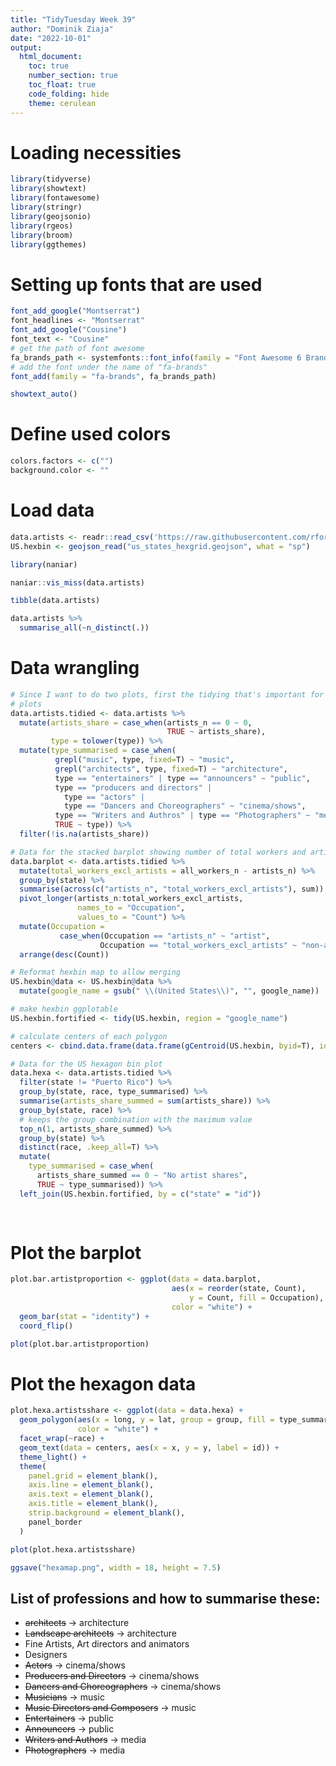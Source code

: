 ```yaml
---
title: "TidyTuesday Week 39"
author: "Dominik Ziaja"
date: "2022-10-01"
output:
  html_document:
    toc: true
    number_section: true
    toc_float: true
    code_folding: hide
    theme: cerulean
---
```

# Loading necessities
```r
library(tidyverse)
library(showtext)
library(fontawesome)
library(stringr)
library(geojsonio)
library(rgeos)
library(broom)
library(ggthemes)
```


# Setting up fonts that are used
```r
font_add_google("Montserrat")
font_headlines <- "Montserrat"
font_add_google("Cousine")
font_text <- "Cousine"
# get the path of font awesome
fa_brands_path <- systemfonts::font_info(family = "Font Awesome 6 Brands")[["path"]]
# add the font under the name of "fa-brands"
font_add(family = "fa-brands", fa_brands_path)

showtext_auto()
```

# Define used colors
```r
colors.factors <- c("")
background.color <- ""

```

# Load data
```r
data.artists <- readr::read_csv('https://raw.githubusercontent.com/rfordatascience/tidytuesday/master/data/2022/2022-09-27/artists.csv')
US.hexbin <- geojson_read("us_states_hexgrid.geojson", what = "sp")
```

```r
library(naniar)

naniar::vis_miss(data.artists)

tibble(data.artists)

data.artists %>%
  summarise_all(~n_distinct(.))
```

# Data wrangling
```r

# Since I want to do two plots, first the tidying that's important for both
# plots
data.artists.tidied <- data.artists %>%
  mutate(artists_share = case_when(artists_n == 0 ~ 0,
                                   TRUE ~ artists_share),
         type = tolower(type)) %>%
  mutate(type_summarised = case_when(
          grepl("music", type, fixed=T) ~ "music",
          grepl("architects", type, fixed=T) ~ "architecture",
          type == "entertainers" | type == "announcers" ~ "public",
          type == "producers and directors" | 
            type == "actors" |
            type == "Dancers and Choreographers" ~ "cinema/shows",
          type == "Writers and Authros" | type == "Photographers" ~ "media",
          TRUE ~ type)) %>%
  filter(!is.na(artists_share))

# Data for the stacked barplot showing number of total workers and artists
data.barplot <- data.artists.tidied %>%
  mutate(total_workers_excl_artists = all_workers_n - artists_n) %>%
  group_by(state) %>%
  summarise(across(c("artists_n", "total_workers_excl_artists"), sum)) %>%
  pivot_longer(artists_n:total_workers_excl_artists,
               names_to = "Occupation",
               values_to = "Count") %>%
  mutate(Occupation = 
           case_when(Occupation == "artists_n" ~ "artist",
                    Occupation == "total_workers_excl_artists" ~ "non-artist")) %>%
  arrange(desc(Count))

# Reformat hexbin map to allow merging
US.hexbin@data <- US.hexbin@data %>%
  mutate(google_name = gsub(" \\(United States\\)", "", google_name))

# make hexbin ggplotable
US.hexbin.fortified <- tidy(US.hexbin, region = "google_name")

# calculate centers of each polygon
centers <- cbind.data.frame(data.frame(gCentroid(US.hexbin, byid=T), id=US.hexbin@data$iso3166_2))

# Data for the US hexagon bin plot
data.hexa <- data.artists.tidied %>%
  filter(state != "Puerto Rico") %>%
  group_by(state, race, type_summarised) %>%
  summarise(artists_share_summed = sum(artists_share)) %>%
  group_by(state, race) %>%
  # keeps the group combination with the maximum value
  top_n(1, artists_share_summed) %>%
  group_by(state) %>%
  distinct(race, .keep_all=T) %>%
  mutate(
    type_summarised = case_when(
      artists_share_summed == 0 ~ "No artist shares",
      TRUE ~ type_summarised)) %>%
  left_join(US.hexbin.fortified, by = c("state" = "id"))
  
  
```

# Plot the barplot
```r
plot.bar.artistproportion <- ggplot(data = data.barplot,
                                    aes(x = reorder(state, Count),
                                        y = Count, fill = Occupation),
                                    color = "white") +
  geom_bar(stat = "identity") +
  coord_flip()

plot(plot.bar.artistproportion)
```

# Plot the hexagon data
```r
plot.hexa.artistsshare <- ggplot(data = data.hexa) +
  geom_polygon(aes(x = long, y = lat, group = group, fill = type_summarised),
               color = "white") +
  facet_wrap(~race) +
  geom_text(data = centers, aes(x = x, y = y, label = id)) +
  theme_light() +
  theme(
    panel.grid = element_blank(),
    axis.line = element_blank(),
    axis.text = element_blank(),
    axis.title = element_blank(),
    strip.background = element_blank(),
    panel_border
  )

plot(plot.hexa.artistsshare)

ggsave("hexamap.png", width = 18, height = 7.5)
```


## List of professions and how to summarise these:
* ~~architects~~ $\rightarrow$ architecture
* ~~Landscape architects~~ $\rightarrow$ architecture
* Fine Artists, Art directors and animators
* Designers
* ~~Actors~~ $\rightarrow$ cinema/shows
* ~~Producers and Directors~~ $\rightarrow$ cinema/shows
* ~~Dancers and Choreographers~~ $\rightarrow$ cinema/shows
* ~~Musicians~~ $\rightarrow$ music
* ~~Music Directors and Composers~~ $\rightarrow$ music
* ~~Entertainers~~ $\rightarrow$ public
* ~~Announcers~~ $\rightarrow$ public
* ~~Writers and Authors~~ $\rightarrow$ media
* ~~Photographers~~ $\rightarrow$ media